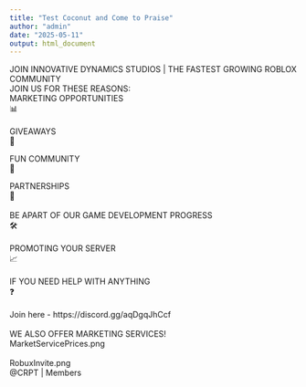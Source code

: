 ```yaml
---
title: "Test Coconut and Come to Praise"
author: "admin"
date: "2025-05-11"
output: html_document
---
```


JOIN INNOVATIVE DYNAMICS STUDIOS | THE FASTEST GROWING ROBLOX COMMUNITY <br/>
JOIN US FOR THESE REASONS: <br/>
MARKETING OPPORTUNITIES <br/>
 📊 <br/>
<br/>
GIVEAWAYS <br/>
 🤑  <br/>

FUN COMMUNITY <br/>
 🎉  <br/>

PARTNERSHIPS <br/>
 🤝  <br/>
<br/>
BE APART OF OUR GAME DEVELOPMENT PROGRESS <br/>
 🛠️ <br/>
<br/>
PROMOTING YOUR SERVER <br/>
 📈  <br/>
<br/>
IF YOU NEED HELP WITH ANYTHING <br/>
 ❓  <br/>
<br/>
Join here - https://discord.gg/aqDgqJhCcf <br/>
<br/>
WE ALSO OFFER MARKETING SERVICES! <br/>
MarketServicePrices.png <br/>
<br/>
RobuxInvite.png <br/>
@CRPT | Members <br/>
